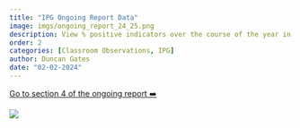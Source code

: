 ```yaml
---
title: "IPG Ongoing Report Data"
image: imgs/ongoing_report_24_25.png
description: View % positive indicators over the course of the year in section 4a, 4b, and 4c, and select specific ipg rubrics to see improvements in core action over time.
order: 2
categories: [Classroom Observations, IPG]
author: Duncan Gates
date: "02-02-2024"
---
```


[Go to section 4 of the ongoing report ➡️](https://tl-data.teachinglab.org/shiny/ongoing_report/?section=section4)

[![](imgs/ongoing_report_24_25.png)](https://tl-data.teachinglab.org/shiny/ongoing_report/?section=section4)
